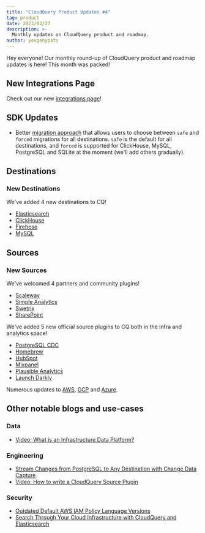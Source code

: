 ```yaml
---
title: "CloudQuery Product Updates #4"
tag: product
date: 2023/02/27
description: >-
  Monthly updates on CloudQuery product and roadmap.
author: yevgenypats
---
```



<BlogHeader/>

Hey everyone! Our monthly round-up of CloudQuery product and roadmap updates is here! This month was packed!

## New Integrations Page

Check out our new [integrations page](https://www.cloudquery.io/integrations)!

## SDK Updates

- Better [migration approach](https://github.com/cloudquery/plugin-sdk/pull/688) that allows users to choose between `safe` and `forced` migrations for all destinations. `safe` is the default for all destinations, and `forced` is supported for ClickHouse, MySQL, PostgreSQL and SQLite at the moment (we'll add others gradually).

## Destinations

### New Destinations

We've added 4 new destinations to CQ!

* [Elasticsearch](https://hub.cloudquery.io/plugins/destination/cloudquery/elasticsearch)
* [ClickHouse](https://hub.cloudquery.io/plugins/destination/cloudquery/clickhouse)
* [Firehose](https://hub.cloudquery.io/plugins/destination/cloudquery/firehose)
* [MySQL](https://hub.cloudquery.io/plugins/destination/cloudquery/mysql)

## Sources

### New Sources

We've welcomed 4 partners and community plugins!

- [Scaleway](/docs/plugins/sources/overview#partners)
- [Simple Analytics](/docs/plugins/sources/overview#partners)
- [Swetrix](/docs/plugins/sources/overview#partners)
- [SharePoint](/docs/plugins/sources/overview#community-plugins)

We've added 5 new official source plugins to CQ both in the infra and analytics space!

* [PostgreSQL CDC](https://hub.cloudquery.io/plugins/source/cloudquery/postgresql)
* [Homebrew](https://hub.cloudquery.io/plugins/source/cloudquery/homebrew)
* [HubSpot](https://hub.cloudquery.io/plugins/source/cloudquery/hubspot)
* [Mixpanel](https://hub.cloudquery.io/plugins/source/cloudquery/mixpanel)
* [Plausible Analytics](https://hub.cloudquery.io/plugins/source/cloudquery/plausible)
* [Launch Darkly](https://hub.cloudquery.io/plugins/source/cloudquery/launchdarkly)

Numerous updates to [AWS](https://github.com/cloudquery/cloudquery/blob/main/plugins/source/aws/CHANGELOG.md), [GCP](https://github.com/cloudquery/cloudquery/blob/main/plugins/source/gcp/CHANGELOG.md) and [Azure](https://github.com/cloudquery/cloudquery/blob/main/plugins/source/azure/CHANGELOG.md).

## Other notable blogs and use-cases

### Data

- [Video: What is an Infrastructure Data Platform?](https://www.youtube.com/watch?v=X9rXN4CdCrU)

### Engineering

- [Stream Changes from PostgreSQL to Any Destination with Change Data Capture](/blog/postgres-cdc-to-any-destination).
- [Video: How to write a CloudQuery Source Plugin](https://www.youtube.com/watch?v=3Ka_Ob8E6P8)

### Security

- [Outdated Default AWS IAM Policy Language Versions](/blog/outdated-aws-iam-policy-language)
- [Search Through Your Cloud Infrastructure with CloudQuery and Elasticsearch](/blog/search-through-cloud-infrastructure-with-elasticsearch)
